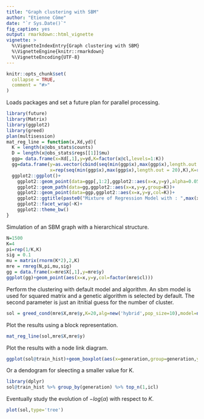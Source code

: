 ```yaml
---
title: "Graph clustering with SBM"
author: "Etienne Côme"
date: "`r Sys.Date()`"
fig_caption: yes
output: rmarkdown::html_vignette
vignette: >
  %\VignetteIndexEntry{Graph clustering with SBM}
  %\VignetteEngine{knitr::rmarkdown}
  %\VignetteEncoding{UTF-8}
---
```


```r
knitr::opts_chunk$set(
  collapse = TRUE,
  comment = "#>"
)
```


Loads packages and set a future plan for parallel processing.
```r
library(future)
library(Matrix)
library(ggplot2)
library(greed)
plan(multisession)
mat_reg_line = function(x,Xd,yd){
  K = length(x@obs_stats$counts)
  D = length(x@obs_stats$regs[[1]]$mu)
  ggp= data.frame(x=Xd[,1],y=yd,K=factor(x@cl,levels=1:K))
  gg=data.frame(y=as.vector(cbind(seq(min(ggp$x),max(ggp$x),length.out = 20),rep(1,20))%*%sapply(x@obs_stats$regs,function(reg){reg$mu})),
                x=rep(seq(min(ggp$x),max(ggp$x),length.out = 20),K),K=rep(1:K,each=20))
  ggplot2::ggplot()+
    ggplot2::geom_point(data=ggp[,1:2],ggplot2::aes(x=x,y=y),alpha=0.05)+
    ggplot2::geom_path(data=gg,ggplot2::aes(x=x,y=y,group=K))+
    ggplot2::geom_point(data=ggp,ggplot2::aes(x=x,y=y,col=K))+
    ggplot2::ggtitle(paste0("Mixture of Regression Model with : ",max(x@cl)," clusters."))+
    ggplot2::facet_wrap(~K)+
    ggplot2::theme_bw()      
}
```

Simulation of an SBM graph with a hierarchical structure.
```r
N=1500
K=4
pi=rep(1/K,K)
sig = 0.1
mu = matrix(rnorm(K*2),2,K)
mre = rmreg(N,pi,mu,sig)
gg = data.frame(x=mre$X[,1],y=mre$y)
ggplot(gg)+geom_point(aes(x=x,y=y,col=factor(mre$cl)))
```

Perform the clustering with default model and algorithm. An sbm model is used for squared matrix and a genetic algorithm is selected by default. The second parameter is just an itnitial guess for the number of cluster.

```r
sol = greed_cond(mre$X,mre$y,K=20,alg=new('hybrid',pop_size=10),model=new("mreg",reg=0.1))
```
Plot the results using a block representation.

```r
mat_reg_line(sol,mre$X,mre$y)
```
Plot the results with a node link diagram.
```r
ggplot(sol@train_hist)+geom_boxplot(aes(x=generation,group=generation,y=icl))
```
Or a dendogram for sleecting a smaller value for K.
```r
library(dplyr)
sol@train_hist %>% group_by(generation) %>% top_n(1,icl)
```
Eventually study the evolution of $-log(\alpha)$ with respect to $K$.
```r
plot(sol,type='tree')
```
